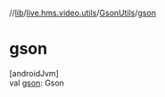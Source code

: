 //[lib](../../../index)/[live.hms.video.utils](../index)/[GsonUtils](index)/[gson](gson)

# gson

[androidJvm]\
val [gson](gson): Gson
